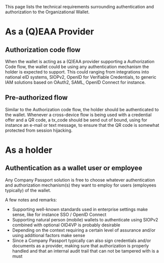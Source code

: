 
<Title size="large" variant="primary">
  Authentication and Authorization
</Title>

<Callout variant="primary">
  This page lists the technical requirements surrounding authentication and authorization to the Organizational Wallet.
  <Fragment></Fragment>
</Callout>

# As a (Q)EAA Provider

## Authorization code flow

When the wallet is acting as a (Q)EAA provider supporting a Authorization Code flow, the wallet could be using any authentication mechanism the holder is expected to support.
This could ranging from integrations into national eID systems, SIOPv2, OpenID for Verifiable Credentials, to generic IAM solutions based on OAuth2, SAML, OpenID Connect for instance.

## Pre-authorized flow

Similar to the Authorization code flow, the holder should be authenticated to the wallet. Whenever a cross-device flow is being used with a credential offer and a QR code, a tx_code should be send out of bound, using for instance an e-mail or text message, to ensure that the QR code is somewhat protected from session hijacking.

# As a holder

## Authentication as a wallet user or employee

Any Company Passport solution is free to choose whatever authentication and authorization mechanism(s) they want to
employ for users (employees typically) of the wallet.

A few notes and remarks:

- Supporting well-known standards used in enterprise settings make sense, like for instance SSO / OpenID Connect
- Supporting natural person (mobile) wallets to authenticate using SIOPv2 combined with optional OID4VP is probably desirable
- Depending on the context requiring a certain level of assurance and/or using additional factors make sense
- Since a Company Passport typically can also sign credentials and/or documents as a provider, making sure that authorization is properly handled and that an internal audit trail that can not be tampered with is a must
